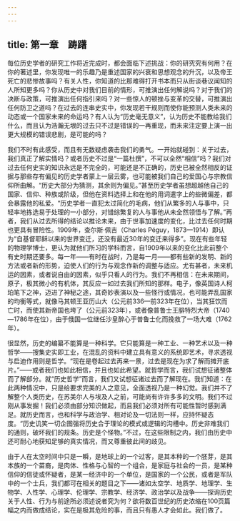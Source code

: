```yaml
---
---
---
```

title: 第一章　踌躇
---




每位历史学者的研究工作将近完成时，都会面临下述挑战：你的研究究有何用？在你的著述里，你发现唯一的乐趣乃是重述国家的兴衰和思想观念的升沉，以及帝王死亡的悲惨故事吗？有关人性，你知道的比那难得打开书本而只从街谈巷议闻知的人所知更多吗？你从历史中对我们目前的情形，可推演出任何解说吗？对于我们的决断与政策，可推演出任何指引来吗？对一些惊人的顿挫与变革的交替，可推演出任何防卫之道吗？在过去的连串史实中，你发现若干规则而使你能预测人类未来的动态或一个国家未来的命运吗？有人认为“历史毫无意义”，认为历史不能教给我们什么，而且认为浩瀚无垠的过去只不过是错误的一再重现，而未来注定要上演一出更大规模的错误悲剧，是可能的吗？

我们不时有此感受，而且有无数疑虑袭击我们的勇气。一开始就碰到：关于过去，我们真正了解实情吗？或者历史不过是“一篇杜撰”，不可以全然“相信”吗？我们对过去任何史实的知识永远是不完全的，可能还是不正确的，历史已被全然相反的证据与那些存有偏见的历史学者蒙上一层云雾，也可能被我们自己的爱国心与宗教信仰所曲解。“历史大部分为猜测，其余则为偏见。”甚至历史学者虽想超越他自己的国家、信仰、种族或阶级，但他在资料选择上和在他的用词遣字上的些微偏差，都会暴露他的私爱。“历史学者一直犯太过简化的毛病，他们从繁多的人与事中，只轻率地拣选易于处理的一小部分，对错综繁复的人与事他从未全然领悟与了解。”再者，我们从过去所得的结论以推论未来，由于世事加速度的变化，比过去任何时期也更具有冒险性。1909年，查尔斯·佩吉（Charles Péguy，1873—1914）即认为“自基督耶稣以来的世界变迁，还没有最近30年的变迁来得多”。现在有些年轻的物理学博士，更认为就他们所习的学科而言，自1909年以来的变化比此前整个有史时期还要多。每一年——有时在战时，乃是每一月——都有些新的发明、新的方法或者新的形势，迫使人们的行为与观念作新的调整与适应。尤有甚者，未来机运的因素，或者说自由的因素，似乎只看人的行为。我们不再相信：在未来期间，原子，极其微小的有机体，其反应一如过去我们所知的那样。电子，像英国诗人柯珀笔下之神，迈进了神秘之途，其奇妙表演以及一些怪行或情况，也可能弄乱国家的均衡等式，就像马其顿王亚历山大（公元前336—前323年在位），当其狂饮而亡时，而使其新帝国也垮了（公元前323年），或者像普鲁士王腓特烈大帝（1740—1786年在位），由于俄国一位继任沙皇醉心于普鲁士化而挽救了一场大难（1762年）。

很显然，历史的编纂不能算是一种科学。它只能算是一种工业、一种艺术以及一种哲学——搜集史实即工业，在混乱的资料中建立具有意义的系统即艺术，寻求透视与启迪作用则是哲学。“现在是卷起过去再来一景，过去是现在为求了解而摊开底片。”——或者我们也如此相信，并且也如此希望。就哲学而言，我们试想征诸整体而了解部分。就“历史哲学”而言，我们又试想征诸过去而了解现在。我们知道：在此两种情况中，只是给要求完美的人之意见，全面透视乃是一种幻觉。我们并不了解整个人类历史，在苏美尔人与埃及人之前，可能尚有许许多多的文明。我们不过刚从事发掘！我们必须由部分知识做起，而且我们必须对所有可能性暂时感到满足。就历史而言，也和科学与政治学、相对论及一切法则一样，应持怀疑态度。“历史讥笑一切企图强将历史合于理论的模式或逻辑的沟槽中。历史非难我们的通则，破坏我们的规条。历史是个怪物。”不过，在这些限制之内，我们由历史中还可耐心地获知足够的真实情况，而又尊重彼此间的歧见。

由于人在太空时间中只是一瞬，是地球上的一个过客，是其本种的一个胚芽，是其本族的一个苗裔，是肉体、性格与心智的一个组合，是家庭与社会的一员，是某种信仰的信徒或怀疑者，是某一经济中的一个单位，是国家的一个公民，或者是军队中的一个士兵，我们都可在相关的题目之下——诸如太空学、地质学、地理学、生物学、人性学、心理学、伦理学、宗教学、经济学、政治学以及战争——探询历史关于人性、行为与前途所必须述说者究为何？欲将数百世纪的历史浓缩在100页篇幅之内而做成结论，实在是极其危险的事，而且只有愚人才会如此。我们做了。
